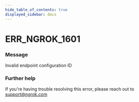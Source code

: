 ```yaml
---
hide_table_of_contents: true
displayed_sidebar: docs
---
```



# ERR_NGROK_1601

### Message

Invalid endpoint configuration ID

<ErrorDetails error="err_ngrok_1601" />

### Further help

If you're having trouble resolving this error, please reach out to [support@ngrok.com](mailto:support@ngrok.com?subject=Help%20with%20ERR_NGROK_1601)

